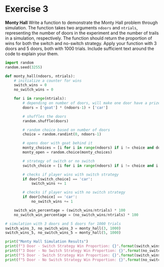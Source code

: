 # Exercise 3

**Monty Hall**
   Write a function to demonstrate the Monty Hall problem through
   simulation. The function takes two arguments `ndoors` and
   `ntrials`, representing the number of doors in the experiment and
   the number of trails in a simulation, respectively. The function
   should return the proportion of wins for both the switch and
   no-switch strategy. Apply your function with 3 doors and 5 doors,
   both with 1000 trials. Include sufficient text around the code to
   explain your them.

```python
import random
random.seed(3255)

def monty_hall(ndoors, ntrials):
    # initialize a counter for wins
    switch_wins = 0
    no_switch_wins = 0

    for i in range(ntrials):
        # depending on number of doors, will make one door have a prize
        doors = ['goat'] * (ndoors-1) + ['car']

        # shuffles the doors
        random.shuffle(doors)

        # random choice based on number of doors
        choice = random.randint(0, ndoors-1)

        # opens door with goat behind it
        monty_choices = [i for i in range(ndoors) if i != choice and doors[i] == 'goat']
        monty_open = random.choice(monty_choices)

        # strategy of switch or no switch
        switch_choice = [i for i in range(ndoors) if i != choice and i != monty_open[0]]

        # checks if player wins with switch strategy
        if door[switch_choice] == 'car':
            switch_wins += 1

        # checks if player wins with no switch strategy
        if door[choice] == 'car':
            no_switch_wins += 1

    switch_win_percentage = (switch_wins/ntrials) * 100
    no_switch_win_percentage = (no_switch_wins/ntrials) * 100

# simulation with 3 doors and 5 doors for 1000 trials
switch_wins_3, no_switch_wins_3 = monty_hall(3, 1000)
switch_wins_5, no_switch_wins_5 = monty_hall(5, 1000)

print("Monty Hall Simulation Results")
print(f"3 Door - Switch Strategy Win Proportion: {}".format(switch_wins_3))
print(f"3 Door - No Switch Strategy Win Proportion: {}".format(no_switch_wins_3))
print(f"5 Door - Switch Strategy Win Proportion: {}".format(switch_wins_5))
print(f"5 Door - No Switch Strategy Win Proportion: {}".format(no_switch_wins_5))
```